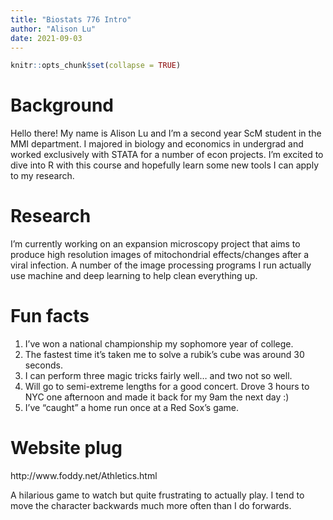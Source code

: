 ```yaml
---
title: "Biostats 776 Intro"
author: "Alison Lu"
date: 2021-09-03
---
```


```r
knitr::opts_chunk$set(collapse = TRUE)
```

# Background

Hello there! My name is Alison Lu and I'm a second year ScM student in the MMI department. I majored in biology and economics in undergrad and worked exclusively with STATA for a number of econ projects. I'm excited to dive into R with this course and hopefully learn some new tools I can apply to my research.

# Research

I'm currently working on an expansion microscopy project that aims to produce high resolution images of mitochondrial effects/changes after a viral infection. A number of the image processing programs I run actually use machine and deep learning to help clean everything up.

# Fun facts

1. I've won a national championship my sophomore year of college.
2. The fastest time it's taken me to solve a rubik's cube was around 30 seconds.
3. I can perform three magic tricks fairly well... and two not so well.
4. Will go to semi-extreme lengths for a good concert. Drove 3 hours to NYC one afternoon and made it back for my 9am the next day :)
5. I've "caught" a home run once at a Red Sox's game.

# Website plug

http://www.foddy.net/Athletics.html

A hilarious game to watch but quite frustrating to actually play. I tend to move the character backwards much more often than I do forwards.